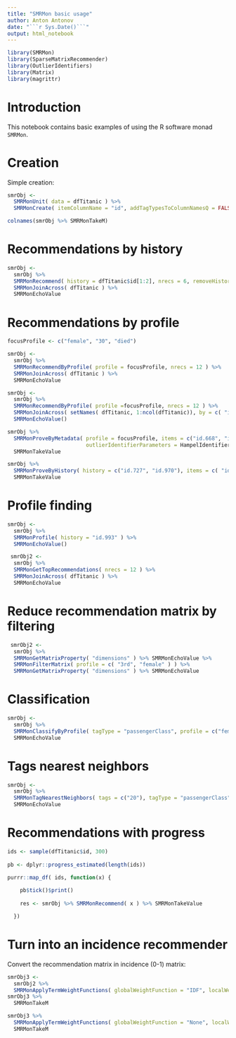 ```yaml
---
title: "SMRMon basic usage"
author: Anton Antonov
date: "```r Sys.Date()```"
output: html_notebook
---
```


```r
library(SMRMon)
library(SparseMatrixRecommender)
library(OutlierIdentifiers)
library(Matrix)
library(magrittr)
```

# Introduction

This notebook contains basic examples of using the R software monad `SMRMon`.

# Creation

Simple creation:

```r
smrObj <-
  SMRMonUnit( data = dfTitanic ) %>%
  SMRMonCreate( itemColumnName = "id", addTagTypesToColumnNamesQ = FALSE )
```


```r
colnames(smrObj %>% SMRMonTakeM)
```

# Recommendations by history

```r
smrObj <-
  smrObj %>% 
  SMRMonRecommend( history = dfTitanic$id[1:2], nrecs = 6, removeHistoryQ = FALSE ) %>% 
  SMRMonJoinAcross( dfTitanic ) %>% 
  SMRMonEchoValue
```


# Recommendations by profile

```r
focusProfile <- c("female", "30", "died")
```

```r
smrObj <-
  smrObj %>% 
  SMRMonRecommendByProfile( profile = focusProfile, nrecs = 12 ) %>% 
  SMRMonJoinAcross( dfTitanic ) %>% 
  SMRMonEchoValue
```

```r
smrObj <-
  smrObj %>% 
  SMRMonRecommendByProfile( profile =focusProfile, nrecs = 12 ) %>% 
  SMRMonJoinAcross( setNames( dfTitanic, 1:ncol(dfTitanic)), by = c( "id" = "1" ) ) %>% 
  SMRMonEchoValue()
```

```r
smrObj %>% 
  SMRMonProveByMetadata( profile = focusProfile, items = c("id.668", "id.343", "id.1"), 
                         outlierIdentifierParameters = HampelIdentifierParameters ) %>% 
  SMRMonTakeValue
```

```r
smrObj %>% 
  SMRMonProveByHistory( history = c("id.727", "id.970"), items = c( "id.668", "id.1") ) %>% 
  SMRMonTakeValue
```

# Profile finding

```r
smrObj <-
  smrObj %>% 
  SMRMonProfile( history = "id.993" ) %>% 
  SMRMonEchoValue()
```

```r
 smrObj2 <-
  smrObj %>% 
  SMRMonGetTopRecommendations( nrecs = 12 ) %>% 
  SMRMonJoinAcross( dfTitanic ) %>% 
  SMRMonEchoValue
```

# Reduce recommendation matrix by filtering

```r
 smrObj2 <-
  smrObj %>% 
  SMRMonGetMatrixProperty( "dimensions" ) %>% SMRMonEchoValue %>% 
  SMRMonFilterMatrix( profile = c( "3rd", "female" ) ) %>% 
  SMRMonGetMatrixProperty( "dimensions" ) %>% SMRMonEchoValue
```

# Classification

```r
smrObj <-
  smrObj %>% 
  SMRMonClassifyByProfile( tagType = "passengerClass", profile = c("female", "died"), nTopNNs = 600 ) %>% 
  SMRMonEchoValue
```

# Tags nearest neighbors

```r
smrObj <-
  smrObj %>% 
  SMRMonTagNearestNeighbors( tags = c("20"), tagType = "passengerClass", nrecs = 12, nrecsProfile = 400 ) %>% 
  SMRMonEchoValue
```

# Recommendations with progress

```r
ids <- sample(dfTitanic$id, 300)
  
pb <- dplyr::progress_estimated(length(ids))

purrr::map_df( ids, function(x) {
  
    pb$tick()$print()
  
    res <- smrObj %>% SMRMonRecommend( x ) %>% SMRMonTakeValue

  })
```

# Turn into an incidence recommender

Convert the recommendation matrix in incidence (0-1) matrix:

```r
smrObj3 <- 
  smrObj2 %>% 
  SMRMonApplyTermWeightFunctions( globalWeightFunction = "IDF", localWeightFunction = "None", normalizerFunction = "None" ) 
smrObj3 %>% 
  SMRMonTakeM
```

```r
smrObj3 %>% 
  SMRMonApplyTermWeightFunctions( globalWeightFunction = "None", localWeightFunction = "Binary", normalizerFunction = "None" ) %>% 
  SMRMonTakeM
```

